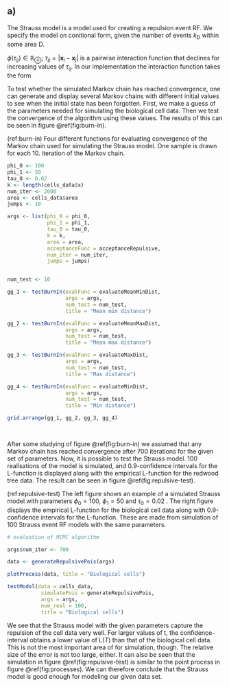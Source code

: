 \section{Problem 4: Repulsive event spatial variables}

## a)

The Strauss model is a model used for creating a repulsion event RF. We specify the model on conitional form, given the number of events $k_\text{D}$ within some area $\text{D}$.

\begin{equation}
[\mathbb{X}_\text{D}^S | k_\text{D} = k] \sim p(\bm{x}_1, \bm{x}_2, ..., \bm{x}_k | k_\text{D} = k) = const \times \prod_{i, j \in \{1, 2, ..., k\}} \text{exp} \left\{-\phi (|\bm{x}_i - \bm{x}_j|) \right\}.
\end{equation}

$\phi(\tau_{ij}) \in \mathbb{R}_\oplus;\ \tau_{ij} = |\bm{x}_i - \bm{x}_j|$ is a pairwise interaction function that declines for increasing values of $\tau_{ij}$. In our implementation the interaction function takes the form

To test whether the simulated Markov chain has reached convergence, one can generate and display several Markov chains with different initial values to see when the initial state has been forgotten. First, we make a guess of the parameters needed for simulating the biological cell data. Then we test the convergence of the algorithm using these values. The results of this can be seen in figure \@ref(fig:burn-in).

\begin{equation}
\phi({\tau}) =
\begin{split}
&\phi_0; 0 \leqslant \tau \leqslant \tau_0 \\
&\phi_0; \text{exp} \{-\phi_1[\tau - \tau_0]\}; \tau > \tau_0
\end{split}.
\end{equation}

(ref:burn-in) Four different functions for evaluating convergence of the Markov chain used for simulating the Strauss model. One sample is drawn for each 10. iteration of the Markov chain.

```r

phi_0 <- 100
phi_1 <- 50
tau_0 <- 0.02
k <- length(cells_data$x)
num_iter <- 2000
area <- cells_data$area
jumps <- 10

args <- list(phi_0 = phi_0,
             phi_1 = phi_1,
             tau_0 = tau_0,
             k = k,
             area = area,
             acceptanceFunc = acceptanceRepulsive,
             num_iter = num_iter,
             jumps = jumps)


num_test <- 10

gg_1 <- testBurnIn(evalFunc = evaluateMeanMinDist,
                   args = args,
                   num_test = num_test,
                   title = "Mean min distance")

gg_2 <- testBurnIn(evalFunc = evaluateMeanMaxDist,
                   args = args,
                   num_test = num_test,
                   title = "Mean max distance")

gg_3 <- testBurnIn(evalFunc = evaluateMaxDist,
                   args = args,
                   num_test = num_test,
                   title = "Max distance")

gg_4 <- testBurnIn(evalFunc = evaluateMinDist,
                   args = args,
                   num_test = num_test,
                   title = "Min distance")

grid.arrange(gg_1, gg_2, gg_3, gg_4)
  
  
```

After some studying of figure \@ref(fig:burn-in) we assumed that any Markov chain has reached convergence after 700 iterations for the given set of parameters. Now, it is possible to test the Strauss model. 100 realisations of the model is simulated, and 0.9-confidence intervals for the L-function is displayed along with the empirical L-function for the redwood tree data. The result can be seen in figure \@ref(fig:repulsive-test).



(ref:repulsive-test) The left figure shows an example of a simulated Strauss model with parameters $\phi_0 = 100$, $\phi_1 = 50$ and $\tau_0 = 0.02$ . The right figure displays the empirical L-function for the biological cell data along with 0.9-confidence intervals for the L-function. These are made from simulation of 100 Strauss event RF models with the same parameters.


```r


# evaluation of MCMC algorithm

args$num_iter <- 700

data <- generateRepulsivePois(args)

plotProcess(data, title = "Biological cells")

testModel(data = cells_data,
           simulatePois = generateRepulsivePois,
           args = args,
           num_real = 100,
           title = "Biological cells")

```

We see that the Strauss model with the given parameters capture the repulsion of the cell data very well. For larger values of t, the confidence-interval obtains a lower value of L$(T)$ than that of the biological cell data. This is not the most important area of for simulation, though. The relative size of the error is not too large, either. It can also be seen that the simulation in figure \@ref(fig:repulsive-test) is similar to the point process in figure \@ref(fig:processes). We can therefore conclude that the Strauss model is good enough for modeling our given data set.

\todo[inline]{Badly written conclusion.}
